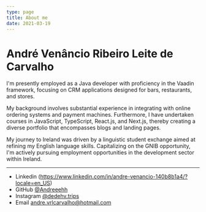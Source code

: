 ```yaml
---
type: page
title: About me
date: 2021-03-19
---
```


# André Venâncio Ribeiro Leite de Carvalho

<p>I'm presently employed as a Java developer with proficiency in the Vaadin framework, focusing on CRM applications designed for bars, restaurants, and stores.</p>
<p>My background involves substantial experience in integrating with online ordering systems and payment machines. Furthermore, I have undertaken courses in JavaScript, TypeScript, React.js, and Next.js, thereby creating a diverse portfolio that encompasses blogs and landing pages.</p>
<p>My journey to Ireland was driven by a linguistic student exchange aimed at refining my English language skills. Capitalizing on the GNIB opportunity, I'm actively pursuing employment opportunities in the development sector within Ireland.</p>

---

- Linkedin (https://www.linkedin.com/in/andre-venancio-140b8b1a4/?locale=en_US)
- GitHub [@Andreeehh](https://github.com/Andreeehh)
- Instagram [@dedehv.trips](https://www.instagram.com/dehdev.trips/)
- Email andre.vrlcarvalho@hotmail.com

